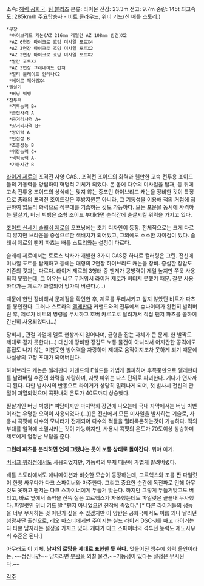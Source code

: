 소속: [[헤릭 공화국]], [[팀 블리츠]]
분류: 라이온
전장: 23.3m 
전고: 9.7m 
중량: 145t 
최고속도: 285km/h 
주요탑승자 - [[비트 클라우드]], 위너 키드(신 배틀 스토리.)
 *무장
  *하이브리드 캐논(AZ 216mm 레일건 AZ 108mm 빔건)X2
  *AZ 6연장 마이크로 호밍 미사일 포트X4
  *AZ 3연장 마이크로 호밍 미사일 포트X2
  *AZ 2연장 마이크로 호밍 미사일 포트X2
  *발칸 포트X2
  *AZ 3연장 그레네이드 런쳐
  *멀티 블레이드 안테나X2
  *에어로 페어링X4
 *필살기 
  *버닝 빅뱅
 *전투력
  *격투능력 B+
  *근접사격 A
  *중거리사격 A+
  *장거리사격 B+
  *방어력 A
  *민첩성 B
  *조종성능 B
  *위장능력 C+
  *색적능력 A-
  *가동시간 B

[[라이거 제로]]의 포격전 사양 CAS.. 포격전 조이드의 화력과 웬만한 고속 전투용 조이드들의 기동력을 양립하여 혁명적 기체가 되었다. 온 몸에 다수의 미사일을 탑재, 등 뒤에 고속 전투용 조이드의 상식에는 맞지 않는 중포인 하이브리드 캐논을 장비한 것이 특징으로 종래의 포격전 조이드같은 후방지원뿐 아니라, 그 기동성을 이용해 적의 거점에 접근하여 압도적 화력으로 적부대를 기습하는 것도 가능하다. 모든 포문을 동시에 사격하는 필살기, 버닝 빅뱅은 소형 조이드 부대라면 순식간에 순살시킬 위력을 가지고 있다.

[[조이드 신세기 슬래쉬 제로]]의 오프닝에는 초기 디자인이 등장. 전체적으로는 크게 다르지 않지만 브라운을 중심으로한 색배치가 되어있고, 그외에도 소소한 차이점이 있다. 슬래쉬 제로의 팬저 파츠는 배틀 스토리와는 설정이 다르다.

슬래쉬 제로에서는 토로스 박사가 개발한 3가지 CAS중 하나로 컬러링은 그린. 전신에 미사일 포트를 탑재하고 등에는 대형의 2연장 하이브리드 캐논을 장비. 증설한 장갑도 기존의 것과는 다르다. 
라이거 제로의 3형태 중 팬저가 공방력이 제일 높지만 쭈욱 사용되지 못했는데, 그 이유는 너무 무거워서 라이거 제로가 버티지 못했기 때문. 잘못 사용하다가는 제로가 과열되어 망가져 버린다.(…)

때문에 한번 장비해서 문제점을 확인한 후, 제로를 무리시키고 싶지 않았던 비트가 파츠를 봉인한다. 그러나 스트라의 [[엘레판다]] 커맨드와의 전투에서 슈나이더가 완전히 발려버린 후, 제로가 비트의 명령을 무시하고 호버 카르고로 달려가서 직접 팬저 파츠를 콜하여 간신히 사용되었다.(…)

장비시 , 관절 과열에 멜트 현상까지 일어나며, 균형을 잡는 자체가 큰 문제. 한 발짝도 제대로 걷지 못한다(…) 대신에 장비한 장갑도 보통 물건이 아니라서 어지간한 공격에도 흠집도 나지 않는 미친듯한 방어력을 자랑하며 제대로 움직이지조차 못하게 되기 때문에 사실상의 고정 포대가 되어버린다.

하이브리드 캐논은 엘레판다 커맨드의 E실드를 가볍게 돌파하며 후폭풍만으로 엘레판다를 날려버릴 수준의 화력을 자랑하며, 자뱃 따위는 다스 단위로 파괴한다. 게다가 연사까지 된다. 다만 발사시의 반동으로 라이거가 상당히 밀려나게 되며, 첫 발사시 전신의 관절이 과열되었으며 콕핏내의 온도가 40도까지 상승했다.

필살기인 버닝 빅뱅[* 여담이지만 마지막회 장면에 나오는데 국내 자막에서는 버닝 빅번이라는 유명한 오역이 사용되었다.(…)]은 전신에서 모든 미사일을 발사하는 기술로, 사용시 콕핏에 다수의 모니터가 전개되어 다수의 적들을 멀티록온하는것이 가능하다. 적의 부대를 일격에 소멸시키는 것이 가능하지만, 사용시 콕핏의 온도가 70도이상 상승하며 제로에게 엄청난 부담을 준다. 

'''그런데 파츠를 분리하면 언제 그랬냐는 듯이 보통 상태로 돌아간다.''' 뭐야 이거.

[[버서크 퓌러]]전에서도 사용되었지만, 기동력의 부재 때문에 가볍게 발려버렸다.

배틀 스토리에서도 애니메이션과 비슷한 모습이 등장하는데, 고르헥스와 조를 짠 파일럿이 한창 싸우다가 다크 스파이너와 마주한다. 그리고 중요한 순간에 독전파로 인해 아무 것도 못하고 팬저는 다크 스파이너에게 두들겨 맞는다. 하지만 그렇게 두들겨맞고도 버티고, 바로 옆에서 폭약을 잔뜩 실은 고르헥스가 자폭했는데도 파일럿은 끝끝내 무사했다. 파일럿인 위너 키드 왈 "팬저 아니었으면 진작에 죽었다." [* 다른 라이거들의 성능을 너무 무시하는 것 아닌가 싶을 수 있겠지만 이 양반은 공화국에서도 이름 꽤나 날리던 섬광사단 출신으로, 레오 마스터에게만 주어지는 실드 라이거 DSC-J를 빼고 라이거는 다 타본 남자라는 설정을 가지고 있다. 게다가 다크 스파이너의 격투전 능력도 제노사우러 수준은 된다.]

아무래도 이 기체, '''남자의 로망을 제대로 표현한 듯 하다.''' 멋들어진 맹수에 화력 올인이라는, ~~정신나간~~ 남자라면 [[부왘]]을 외칠 물건.~~기동성이 있다는 설정은 무시된다.~~

[[각주]]
